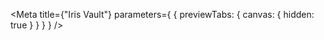 
<Meta
  title={"Iris Vault"}
  parameters={
    {
      previewTabs: {
        canvas: {
          hidden: true
        }
      }
    }
  }
/>

<D2IrisVaultPageIndex />
